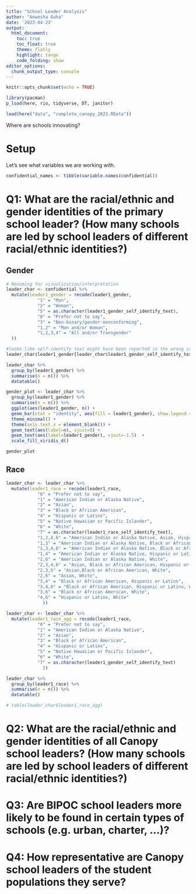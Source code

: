 ```yaml
---
title: "School Leader Analysis"
author: "Anwesha Guha"
date: '2023-04-23'
output: 
  html_document:
    toc: true
    toc_float: true
    theme: flatly
    highlight: tango
    code_folding: show
editor_options: 
  chunk_output_type: console
---
```


```r
knitr::opts_chunk$set(echo = TRUE)

library(pacman)
p_load(here, rio, tidyverse, DT, janitor)

load(here("data", "complete_canopy_2023.RData"))
```

Where are schools innovating?

# Setup

Let's see what variables we are working with.
```r
confidential_names <- tibble(variable.names(confidential))
```


# Q1: What are the racial/ethnic and gender identities of the primary school leader? (How many schools are led by school leaders of different racial/ethnic identities?)


## Gender

```r
# Renaming for visualization/interpretation
leader_char <- confidential %>% 
  mutate(leader1_gender = recode(leader1_gender,
            "1" = "Man",
            "2" = "Woman",
            "5" = as.character(leader1_gender_self_identify_text),
            "0" = "Prefer not to say",
            "3" = "Non-binary/gender-nonconforming",
            "1,2" = "Man and/or Woman",
            "1,2,3,4" = "All and/or Transgender"
  ))

#looks like self-identify text might have been reported in the wrong column, so recoding that one manually
leader_char$leader1_gender[leader_char$leader1_gender_self_identify_text == 1] <- "Man"
```

```r
leader_char %>% 
  group_by(leader1_gender) %>% 
  summarise(n = n()) %>% 
  datatable()
```

```r
gender_plot <- leader_char %>% 
  group_by(leader1_gender) %>% 
  summarise(n = n()) %>% 
  ggplot(aes(leader1_gender, n)) +
  geom_bar(stat = "identity", aes(fill = leader1_gender), show.legend = FALSE) +
  theme_minimal() +
  theme(axis.text.x = element_blank()) +
  geom_text(aes(label=n), vjust=0) +
  geom_text(aes(label=leader1_gender), vjust=-1.5)  +
  scale_fill_viridis_d()

gender_plot
```

## Race

```r
leader_char <- leader_char %>% 
  mutate(leader1_race = recode(leader1_race,
            "0" = "Prefer not to say",                               
            "1" = "American Indian or Alaska Native",
            "2" = "Asian",
            "3" = "Black or African American",
            "4" = "Hispanic or Latinx",
            "5" = "Native Hawaiian or Pacific Islander",
            "6" = "White",
            "7" = as.character(leader1_race_self_identify_text),
            "1,2,4,6" = "American Indian or Alaska Native, Asian, Hispanic or Latinx, White",
            "1,3" = "American Indian or Alaska Native, Black or African American",
            "1,3,4,6" = "American Indian or Alaska Native, Black or African American, Hispanic or Latinx, White",
            "1,4" = "American Indian or Alaska Native, Hispanic or Latinx",
            "1,6" = "American Indian or Alaska Native, White",
            "2,3,4,6" = "Asian, Black or African American, Hispanic or Latinx, White",
            "2,3,6" = "Asian,Black or African American, White",
            "2,6" = "Asian, White",
            "3,4" = "Black or African American, Hispanic or Latinx",
            "3,4,6" = "Black or African American, Hispanic or Latinx, White",
            "3,6" = "Black or African American, White",
            "4,6" = "Hispanic or Latinx, White"
              ))

leader_char <- leader_char %>% 
  mutate(leader1_race_agg = recode(leader1_race,
            "0" = "Prefer not to say",
            "1" = "American Indian or Alaska Native",
            "2" = "Asian",
            "3" = "Black or African American",
            "4" = "Hispanic or Latinx",
            "5" = "Native Hawaiian or Pacific Islander",
            "6" = "White",
            "7" = as.character(leader1_gender_self_identify_text)
              ))
```

```r
leader_char %>% 
  group_by(leader1_race) %>% 
  summarise(n = n()) %>% 
  datatable()
```

```r
# table(leader_char$leader1_race_agg)
```



# Q2: What are the racial/ethnic and gender identities of all Canopy school leaders? (How many schools are led by school leaders of different racial/ethnic identities?)


# Q3: Are BIPOC school leaders more likely to be found in certain types of schools (e.g. urban, charter, ...)?


# Q4: How representative are Canopy school leaders of the student populations they serve?

